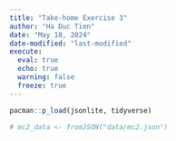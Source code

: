 ```yaml
---
title: "Take-home Exercise 3"
author: "Ha Duc Tien"
date: "May 18, 2024"
date-modified: "last-modified"
execute: 
  eval: true
  echo: true
  warning: false
  freeze: true
---
```


```r
pacman::p_load(jsonlite, tidyverse)
```

```r
# mc2_data <- fromJSON("data/mc2.json")

```


